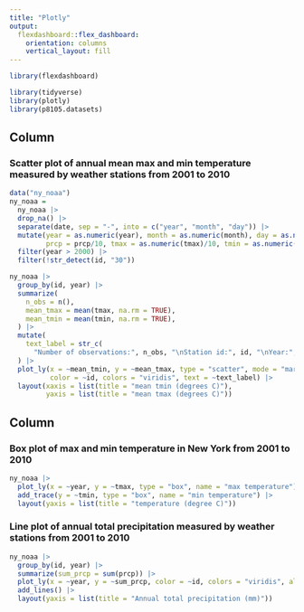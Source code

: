 ```yaml
---
title: "Plotly"
output: 
  flexdashboard::flex_dashboard:
    orientation: columns
    vertical_layout: fill
---
```


```r
library(flexdashboard)

library(tidyverse)
library(plotly)
library(p8105.datasets)
```

Column {data-width=550}
-----------------------------------------------------------------------

### Scatter plot of annual mean max and min temperature measured by weather stations from 2001 to 2010

```r
data("ny_noaa")
ny_noaa =
  ny_noaa |>
  drop_na() |>
  separate(date, sep = "-", into = c("year", "month", "day")) |>
  mutate(year = as.numeric(year), month = as.numeric(month), day = as.numeric(day),
         prcp = prcp/10, tmax = as.numeric(tmax)/10, tmin = as.numeric(tmin)/10) |>
  filter(year > 2000) |>
  filter(!str_detect(id, "30"))

ny_noaa |>
  group_by(id, year) |>
  summarize(
    n_obs = n(),
    mean_tmax = mean(tmax, na.rm = TRUE), 
    mean_tmin = mean(tmin, na.rm = TRUE),
  ) |>
  mutate(
    text_label = str_c(
      "Number of observations:", n_obs, "\nStation id:", id, "\nYear:", year)
  ) |>
  plot_ly(x = ~mean_tmin, y = ~mean_tmax, type = "scatter", mode = "markers",
          color = ~id, colors = "viridis", text = ~text_label) |>
  layout(xaxis = list(title = "mean tmin (degrees C)"),
         yaxis = list(title = "mean tmax (degrees C)"))
```

Column {data-width=450}
-----------------------------------------------------------------------

### Box plot of max and min temperature in New York from 2001 to 2010

```r
ny_noaa |>
  plot_ly(x = ~year, y = ~tmax, type = "box", name = "max temperature") |>
  add_trace(y = ~tmin, type = "box", name = "min temperature") |>
  layout(yaxis = list(title = "temperature (degree C)"))
```

### Line plot of annual total precipitation measured by weather stations from 2001 to 2010

```r
ny_noaa |>
  group_by(id, year) |>
  summarize(sum_prcp = sum(prcp)) |>
  plot_ly(x = ~year, y = ~sum_prcp, color = ~id, colors = "viridis", alpha = 0.5) |>
  add_lines() |>
  layout(yaxis = list(title = "Annual total precipitation (mm)"))
```

